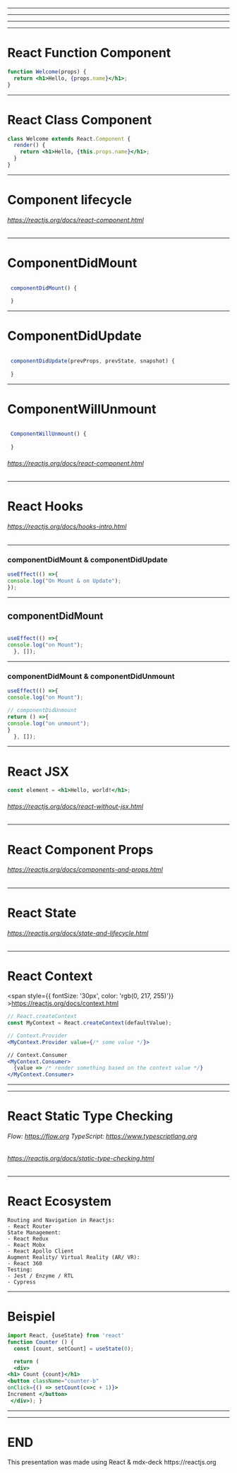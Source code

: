 


<Head>
  <title>React</title>
</Head>

<Slide/>

---

<Slide1/>

---

<Slide2/>

---

<Slide4/>

---

# React Function Component

```jsx
function Welcome(props) {
  return <h1>Hello, {props.name}</h1>;
}
```

---

# React Class Component

```jsx
class Welcome extends React.Component {
  render() {
    return <h1>Hello, {this.props.name}</h1>;
  }
}
```

---

<h1 style={{ padding: '15px', backgroundColor: 'red', borderRadius: '3px'}} >Component lifecycle</h1>


###### https://reactjs.org/docs/react-component.html
---

# ComponentDidMount

```jsx

 componentDidMount() {

 }

```

---

# ComponentDidUpdate

```jsx

 componentDidUpdate(prevProps, prevState, snapshot) {
   
 }

```

---

# ComponentWillUnmount

```jsx

 ComponentWillUnmount() {
   
 }

```
###### https://reactjs.org/docs/react-component.html

---

<h1 style={{ padding: '15px', backgroundColor: 'red', borderRadius: '3px'}} >React Hooks</h1>

###### https://reactjs.org/docs/hooks-intro.html

---
### componentDidMount & componentDidUpdate

```jsx
useEffect(() =>{   
console.log("On Mount & on Update");
});
```

---
## componentDidMount

```jsx

useEffect(() =>{   
console.log("on Mount");
  }, []);

```

---
### componentDidMount & componentDidUnmount

```jsx
useEffect(() =>{   
console.log("on Mount");

// componentDidUnmount
return () =>{
console.log("on unmount");
}
  }, []);
```

---

<h1 style={{ padding: '15px', backgroundColor: 'red', borderRadius: '3px'}} >React JSX</h1>

```jsx
const element = <h1>Hello, world!</h1>;
```

###### https://reactjs.org/docs/react-without-jsx.html
---

<h1 style={{ padding: '15px', backgroundColor: 'red', borderRadius: '3px'}} >React Component Props</h1>

###### https://reactjs.org/docs/components-and-props.html
---

<h1 style={{ padding: '15px', backgroundColor: 'red', borderRadius: '3px'}} >React State</h1>

###### https://reactjs.org/docs/state-and-lifecycle.html
---

<h1 style={{ padding: '15px', backgroundColor: 'red', borderRadius: '3px'}} >React Context</h1>

<span style={{ fontSize: '30px', color: 'rgb(0, 217, 255)'}} >https://reactjs.org/docs/context.html</span>

```jsx
// React.createContext 
const MyContext = React.createContext(defaultValue);

// Context.Provider 
<MyContext.Provider value={/* some value */}>

// Context.Consumer 
<MyContext.Consumer>
  {value => /* render something based on the context value */}
</MyContext.Consumer>
```

---

<SlideVDOM/>

---

<h1 style={{ padding: '15px', backgroundColor: 'red', borderRadius: '3px'}} >React Static Type Checking</h1>

###### Flow: https://flow.org TypeScript: https://www.typescriptlang.org  
###### https://reactjs.org/docs/static-type-checking.html 

---

<h1 style={{ padding: '15px', backgroundColor: 'red', borderRadius: '3px'}} >React Ecosystem</h1>

```
Routing and Navigation in Reactjs:
- React Router
State Management:
- React Redux
- React Mobx
- React Apollo Client
Augment Reality/ Virtual Reality (AR/ VR):
- React 360
Testing:
- Jest / Enzyme / RTL
- Cypress
```

---

<h1 style={{ padding: '15px', backgroundColor: 'red', borderRadius: '3px'}} >Beispiel</h1>

```jsx
import React, {useState} from 'react'
function Counter () {
  const [count, setCount] = useState(0);

  return (
  <div>
<h1> Count {count}</h1>
<button className="counter-b" 
onClick={() => setCount(c=>c + 1)}>
Increment </button>
 </div>); }
```
---

<Counter/>

---

# END


<div>
<span className="slide_span_ow" > This presentation was made using React & mdx-deck  </span> 
<span className="slide_span_ow" style={{ color: 'tomato'}}> https://reactjs.org </span>
</div>

